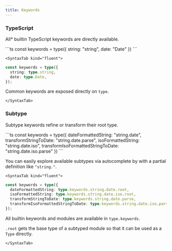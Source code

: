 ```yaml
---
title: Keywords
---
```



### TypeScript

All\* builtin TypeScript keywords are directly available.

<Tabs>
	<SyntaxTab kind="string">
```ts
const keywords = type({
	string: "string",
	date: "Date"
})
```
	</SyntaxTab>

    <SyntaxTab kind="fluent">

```ts
const keywords = type({
  string: type.string,
  date: type.Date,
});
```

Common keywords are exposed directly on `type`.

    </SyntaxTab>

</Tabs>

### Subtype

Subtype keywords refine or transform their root type.

<Tabs>
	<SyntaxTab kind="string">
```ts
const keywords = type({
	dateFormattedString: "string.date",
	transformStringToDate: "string.date.parse",
	isoFormattedString: "string.date.iso",
	transformIsoFormattedStringToDate: "string.date.iso.parse"
})
```

You can easily explore available subtypes via autocomplete by with a partial definition like `"string."`.

</SyntaxTab>

    <SyntaxTab kind="fluent">

```ts
const keywords = type({
  dateFormattedString: type.keywords.string.date.root,
  isoFormattedString: type.keywords.string.date.iso.root,
  transformStringToDate: type.keywords.string.date.parse,
  transformIsoFormattedStringToDate: type.keywords.string.date.iso.parse,
});
```

All builtin keywords and modules are available in `type.keywords`.

`.root` gets the base type of a subtyped module so that it can be used as a `Type` directly.

    </SyntaxTab>

</Tabs>
